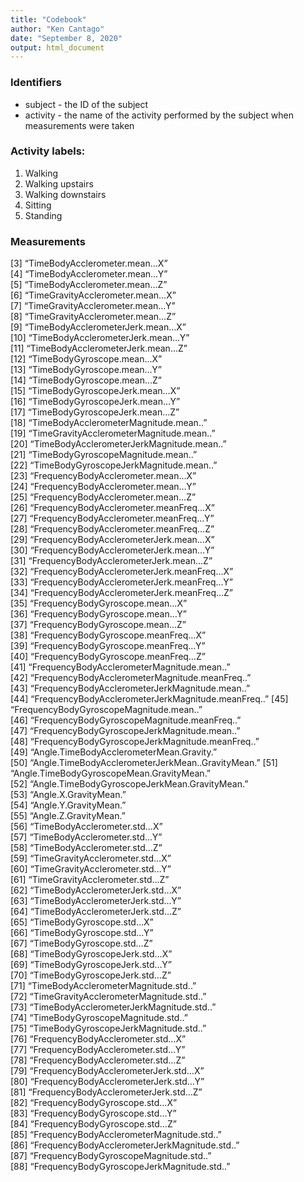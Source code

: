 ---
title: "Codebook"
author: "Ken Cantago"
date: "September 8, 2020"
output: html_document
---


### Identifiers
- subject - the ID of the subject
- activity - the name of the activity performed by the subject when measurements were taken

### Activity labels:

1. Walking
2. Walking upstairs
3. Walking downstairs
4. Sitting
5. Standing

### Measurements

 [3] "TimeBodyAcclerometer.mean...X"                    
 [4] "TimeBodyAcclerometer.mean...Y"                    
 [5] "TimeBodyAcclerometer.mean...Z"                    
 [6] "TimeGravityAcclerometer.mean...X"                 
 [7] "TimeGravityAcclerometer.mean...Y"                 
 [8] "TimeGravityAcclerometer.mean...Z"                 
 [9] "TimeBodyAcclerometerJerk.mean...X"                
[10] "TimeBodyAcclerometerJerk.mean...Y"                
[11] "TimeBodyAcclerometerJerk.mean...Z"                
[12] "TimeBodyGyroscope.mean...X"                       
[13] "TimeBodyGyroscope.mean...Y"                       
[14] "TimeBodyGyroscope.mean...Z"                       
[15] "TimeBodyGyroscopeJerk.mean...X"                   
[16] "TimeBodyGyroscopeJerk.mean...Y"                   
[17] "TimeBodyGyroscopeJerk.mean...Z"                   
[18] "TimeBodyAcclerometerMagnitude.mean.."             
[19] "TimeGravityAcclerometerMagnitude.mean.."          
[20] "TimeBodyAcclerometerJerkMagnitude.mean.."         
[21] "TimeBodyGyroscopeMagnitude.mean.."                
[22] "TimeBodyGyroscopeJerkMagnitude.mean.."            
[23] "FrequencyBodyAcclerometer.mean...X"               
[24] "FrequencyBodyAcclerometer.mean...Y"               
[25] "FrequencyBodyAcclerometer.mean...Z"               
[26] "FrequencyBodyAcclerometer.meanFreq...X"           
[27] "FrequencyBodyAcclerometer.meanFreq...Y"           
[28] "FrequencyBodyAcclerometer.meanFreq...Z"           
[29] "FrequencyBodyAcclerometerJerk.mean...X"           
[30] "FrequencyBodyAcclerometerJerk.mean...Y"           
[31] "FrequencyBodyAcclerometerJerk.mean...Z"           
[32] "FrequencyBodyAcclerometerJerk.meanFreq...X"       
[33] "FrequencyBodyAcclerometerJerk.meanFreq...Y"       
[34] "FrequencyBodyAcclerometerJerk.meanFreq...Z"       
[35] "FrequencyBodyGyroscope.mean...X"                  
[36] "FrequencyBodyGyroscope.mean...Y"                  
[37] "FrequencyBodyGyroscope.mean...Z"                  
[38] "FrequencyBodyGyroscope.meanFreq...X"              
[39] "FrequencyBodyGyroscope.meanFreq...Y"              
[40] "FrequencyBodyGyroscope.meanFreq...Z"              
[41] "FrequencyBodyAcclerometerMagnitude.mean.."        
[42] "FrequencyBodyAcclerometerMagnitude.meanFreq.."    
[43] "FrequencyBodyAcclerometerJerkMagnitude.mean.."    
[44] "FrequencyBodyAcclerometerJerkMagnitude.meanFreq.."
[45] "FrequencyBodyGyroscopeMagnitude.mean.."           
[46] "FrequencyBodyGyroscopeMagnitude.meanFreq.."       
[47] "FrequencyBodyGyroscopeJerkMagnitude.mean.."       
[48] "FrequencyBodyGyroscopeJerkMagnitude.meanFreq.."   
[49] "Angle.TimeBodyAcclerometerMean.Gravity."          
[50] "Angle.TimeBodyAcclerometerJerkMean..GravityMean." 
[51] "Angle.TimeBodyGyroscopeMean.GravityMean."         
[52] "Angle.TimeBodyGyroscopeJerkMean.GravityMean."     
[53] "Angle.X.GravityMean."                             
[54] "Angle.Y.GravityMean."                             
[55] "Angle.Z.GravityMean."                             
[56] "TimeBodyAcclerometer.std...X"                     
[57] "TimeBodyAcclerometer.std...Y"                     
[58] "TimeBodyAcclerometer.std...Z"                     
[59] "TimeGravityAcclerometer.std...X"                  
[60] "TimeGravityAcclerometer.std...Y"                  
[61] "TimeGravityAcclerometer.std...Z"                  
[62] "TimeBodyAcclerometerJerk.std...X"                 
[63] "TimeBodyAcclerometerJerk.std...Y"                 
[64] "TimeBodyAcclerometerJerk.std...Z"                 
[65] "TimeBodyGyroscope.std...X"                        
[66] "TimeBodyGyroscope.std...Y"                        
[67] "TimeBodyGyroscope.std...Z"                        
[68] "TimeBodyGyroscopeJerk.std...X"                    
[69] "TimeBodyGyroscopeJerk.std...Y"                    
[70] "TimeBodyGyroscopeJerk.std...Z"                    
[71] "TimeBodyAcclerometerMagnitude.std.."              
[72] "TimeGravityAcclerometerMagnitude.std.."           
[73] "TimeBodyAcclerometerJerkMagnitude.std.."          
[74] "TimeBodyGyroscopeMagnitude.std.."                 
[75] "TimeBodyGyroscopeJerkMagnitude.std.."             
[76] "FrequencyBodyAcclerometer.std...X"                
[77] "FrequencyBodyAcclerometer.std...Y"                
[78] "FrequencyBodyAcclerometer.std...Z"                
[79] "FrequencyBodyAcclerometerJerk.std...X"            
[80] "FrequencyBodyAcclerometerJerk.std...Y"            
[81] "FrequencyBodyAcclerometerJerk.std...Z"            
[82] "FrequencyBodyGyroscope.std...X"                   
[83] "FrequencyBodyGyroscope.std...Y"                   
[84] "FrequencyBodyGyroscope.std...Z"                   
[85] "FrequencyBodyAcclerometerMagnitude.std.."         
[86] "FrequencyBodyAcclerometerJerkMagnitude.std.."     
[87] "FrequencyBodyGyroscopeMagnitude.std.."            
[88] "FrequencyBodyGyroscopeJerkMagnitude.std.." 

